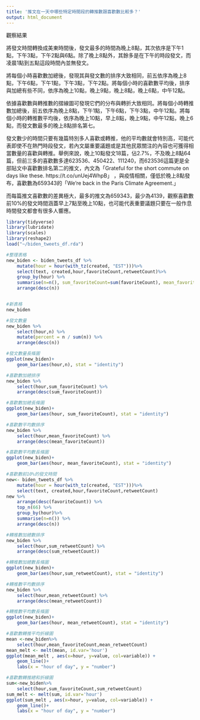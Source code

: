 ```yaml
---
title: '推文在一天中哪些特定時間段的轉推數跟喜歡數比較多？'
output: html_document
---
```


觀察結果

將發文時間轉換成美東時間後，發文最多的時間為晚上8點，其次依序是下午1點，下午3點，下午2點與6點。除了晚上8點外，其餘多是在下午的時段發文，而凌晨1點到五點這段時間內並無發文。

將每個小時喜歡數加總後，發現其與發文數的排序大致相同，前五依序為晚上8點，下午6點，下午1點，下午3點，下午2點。將每個小時的喜歡數平均後，排序與加總有些不同，依序為晚上10點，晚上9點，晚上8點，晚上6點，中午12點。

依據喜歡數與轉推數的摺線圖可發現它們的分布與轉折大致相同。將每個小時轉推數加總後，前五依序為晚上8點，下午1點，下午6點，下午3點，中午12點。將每個小時的轉推數平均後，依序為晚上10點，早上8點，晚上9點，中午12點，晚上6點，而發文數最多的晚上8點排名第七。

發文數少的時間只要有幾篇特別多人喜歡或轉推，他的平均數就會特別高，可能代表即使不在熱門時段發文，若內文屬重要議題或是其他民眾關注的內容也可獲得相當數量的喜歡與轉推。舉例來說，晚上10點發文18篇，佔2.7%，不及晚上8點64篇，但前三多的喜歡數多達623536、450422、111240，而623536這篇更是全部貼文中喜歡數排名第二的推文，內文為「Grateful for the short commute on days like these. https://t.co/unUej4WhpB」 ，與疫情相關，僅低於晚上8點發布，喜歡數為659343的「We're back in the Paris Climate Agreement.」

而每篇推文喜歡數的差異極大，最多的推文為659343，最少為4139，觀察喜歡數前10%的發文時間涵蓋早上7點至晚上10點，也可能代表重要議題只要在一般作息時間發文都會有很多人響應。

```r
library(tidyverse)
library(lubridate)
library(scales)
library(reshape2)
load("~/biden_tweets_df.rda")

```


```r
#整理表格
new_biden <- biden_tweets_df %>%
    mutate(hour = hour(with_tz(created, "EST")))%>%
    select(text, created,hour,favoriteCount,retweetCount)%>%
    group_by(hour) %>%
    summarise(n=n(), sum_favoriteCount=sum(favoriteCount), mean_favoriteCount=mean(favoriteCount), sum_retweetCount=sum(retweetCount), mean_retweetCount=mean(retweetCount))%>%
    arrange(desc(n))


#新表格
new_biden

```


```r

#發文數量
new_biden %>%
    select(hour,n) %>%
    mutate(percent = n / sum(n)) %>%
    arrange(desc(n))

#發文數量長條圖
ggplot(new_biden)+
    geom_bar(aes(hour,n), stat = "identity") 

```


```r

#喜歡數加總排序
new_biden %>%
    select(hour,sum_favoriteCount) %>%
    arrange(desc(sum_favoriteCount))

#喜歡數加總長條圖
ggplot(new_biden)+
    geom_bar(aes(hour, sum_favoriteCount), stat = "identity")

```


```r
#喜歡數平均數排序
new_biden %>%
    select(hour,mean_favoriteCount) %>%
    arrange(desc(mean_favoriteCount))

#喜歡數平均數長條圖
ggplot(new_biden)+
    geom_bar(aes(hour, mean_favoriteCount), stat = "identity")

```

```r
#喜歡數前10%的發文時間
new<- biden_tweets_df %>%
    mutate(hour = hour(with_tz(created, "EST")))%>%
    select(text, created,hour,favoriteCount,retweetCount)
new %>%
    arrange(desc(favoriteCount)) %>%
    top_n(66) %>%
    group_by(hour)%>%
    summarise(n=n()) %>%
    arrange(desc(n))
```



```r
#轉推數加總數排序
new_biden %>%
    select(hour,sum_retweetCount) %>%
    arrange(desc(sum_retweetCount))

#轉推數加總數長條圖
ggplot(new_biden)+
    geom_bar(aes(hour,sum_retweetCount), stat = "identity")

```


```r
#轉推數平均數排序
new_biden %>%
    select(hour,mean_retweetCount) %>%
    arrange(desc(mean_retweetCount))

#轉推數平均數長條圖
ggplot(new_biden)+
    geom_bar(aes(hour, mean_retweetCount), stat = "identity") 

```


```r
#喜歡數轉推平均折線圖
mean <-new_biden%>%
    select(hour,mean_favoriteCount,mean_retweetCount)
mean_melt <- melt(mean, id.var='hour')
ggplot(mean_melt , aes(x=hour, y=value, col=variable)) + 
    geom_line()+
    labs(x = "hour of day", y = "number")

#喜歡數轉推總和折線圖
sum<-new_biden%>%
    select(hour,sum_favoriteCount,sum_retweetCount)
sum_melt <- melt(sum, id.var='hour')
ggplot(sum_melt , aes(x=hour, y=value, col=variable)) + 
    geom_line()+
    labs(x = "hour of day", y = "number")

```


